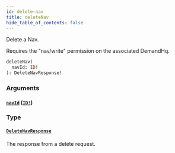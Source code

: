 ```yaml
---
id: delete-nav
title: deleteNav
hide_table_of_contents: false
---
```



Delete a Nav.

Requires the "nav/write" permission on the associated DemandHq.

```graphql
deleteNav(
  navId: ID!
): DeleteNavResponse!
```


### Arguments

#### [`navId`](#) ([`ID!`](/developers/demandhq-apis/demand-api/graphql/reference/scalars/id))




### Type

#### [`DeleteNavResponse`](/developers/demandhq-apis/demand-api/graphql/reference/objects/delete-nav-response)

The response from a delete request.




